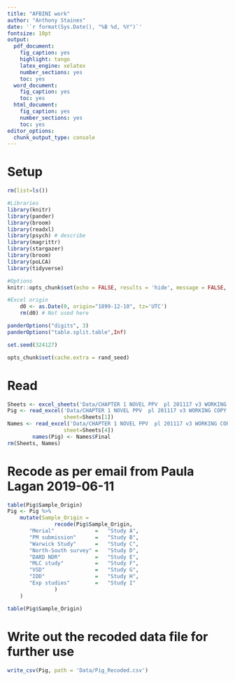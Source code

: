 ```yaml
---
title: "AFBINI work"
author: "Anthony Staines"
date: '`r format(Sys.Date(), "%B %d, %Y")`'
fontsize: 10pt
output:
  pdf_document:
    fig_caption: yes
    highlight: tango
    latex_engine: xelatex
    number_sections: yes
    toc: yes
  word_document:
    fig_caption: yes
    toc: yes
  html_document: 
    fig_caption: yes
    number_sections: yes
    toc: yes
editor_options: 
  chunk_output_type: console
---
```


# Setup

```r
rm(list=ls())

#Libraries
library(knitr)
library(pander)
library(broom)
library(readxl)
library(psych) # describe
library(magrittr)
library(stargazer)
library(broom)
library(poLCA)
library(tidyverse)

#Options
knitr::opts_chunk$set(echo = FALSE, results = 'hide', message = FALSE, warning = FALSE, cache = TRUE)

#Excel origin
    d0 <- as.Date(0, origin="1899-12-10", tz='UTC')
    rm(d0) # Not used here

panderOptions("digits", 3)
panderOptions("table.split.table",Inf)

set.seed(324127)

opts_chunk$set(cache.extra = rand_seed)

```

# Read

```r
Sheets <- excel_sheets('Data/CHAPTER 1 NOVEL PPV  pl 201117 v3 WORKING COPY.xlsx')
Pig <- read_excel('Data/CHAPTER 1 NOVEL PPV  pl 201117 v3 WORKING COPY.xlsx',
                  sheet=Sheets[1])
Names <- read_excel('Data/CHAPTER 1 NOVEL PPV  pl 201117 v3 WORKING COPY.xlsx',
                  sheet=Sheets[4])
        names(Pig) <- Names$Final
rm(Sheets, Names)
```

# Recode as per email from Paula Lagan 2019-06-11
 
```r
table(Pig$Sample_Origin)
Pig <- Pig %>%
    mutate(Sample_Origin = 
               recode(Pig$Sample_Origin,
       "Merial"             =   "Study A",
       "PM submission"      =   "Study B",
       "Warwick Study"      =   "Study C",
       "North-South survey" =   "Study D",
       "DARD NDR"           =   "Study E",
       "MLC study"          =   "Study F",
       "VSD"                =   "Study G",
       "IDD"                =   "Study H",
       "Exp studies"        =   "Study I"
               )
    )

table(Pig$Sample_Origin)
```

# Write out the recoded data file for further use

```r

write_csv(Pig, path = 'Data/Pig_Recoded.csv')

```
